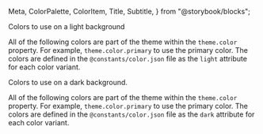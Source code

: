   Meta,
  ColorPalette,
  ColorItem,
  Title,
  Subtitle,
} from "@storybook/blocks";

<Meta title="Theme/Color Schemes" />

<Title>Light Color Scheme</Title>
<Subtitle>Colors to use on a light background</Subtitle>

All of the following colors are part of the theme within the `theme.color` property. For example, `theme.color.primary` to use the primary color. The colors are defined in the `@constants/color.json` file as the `light` attribute for each color variant.

<ColorPalette>
  <ColorItem
    title="Base Colors"
    subtitle="Colors for common elements"
    colors={{
      bg: light.color.bg,
      fg: light.color.fg,
      muted: light.color.muted,
    }}
  />
  <ColorItem
    title="Brand Colors"
    subtitle="Colors used when something should stand out."
    colors={{
      primary: light.color.primary,
      secondary: light.color.secondary,
      tertiary: light.color.tertiary,
      accent: light.color.accent,
    }}
  />
  <ColorItem
    title="Status Colors"
    subtitle="Colors that indicate a status state."
    colors={{
      info: light.color.info,
      success: light.color.success,
      warning: light.color.warning,
      error: light.color.error,
    }}
  />
</ColorPalette>

<Title>Dark Color Scheme</Title>
<Subtitle>Colors to use on a dark background.</Subtitle>

All of the following colors are part of the theme within the `theme.color` property. For example, `theme.color.primary` to use the primary color. The colors are defined in the `@constants/color.json` file as the `dark` attribute for each color variant.

<ColorPalette>
  <ColorItem
    title="Base Colors"
    subtitle="Colors for common elements"
    colors={{
      bg: dark.color.bg,
      fg: dark.color.fg,
      muted: dark.color.muted,
    }}
  />
  <ColorItem
    title="Brand Colors"
    subtitle="Colors used when something should stand out."
    colors={{
      primary: dark.color.primary,
      secondary: dark.color.secondary,
      tertiary: dark.color.tertiary,
      accent: dark.color.accent,
    }}
  />
  <ColorItem
    title="Status Colors"
    subtitle="Colors that indicate a status state."
    colors={{
      info: dark.color.info,
      success: dark.color.success,
      warning: dark.color.warning,
      error: dark.color.error,
    }}
  />
</ColorPalette>
